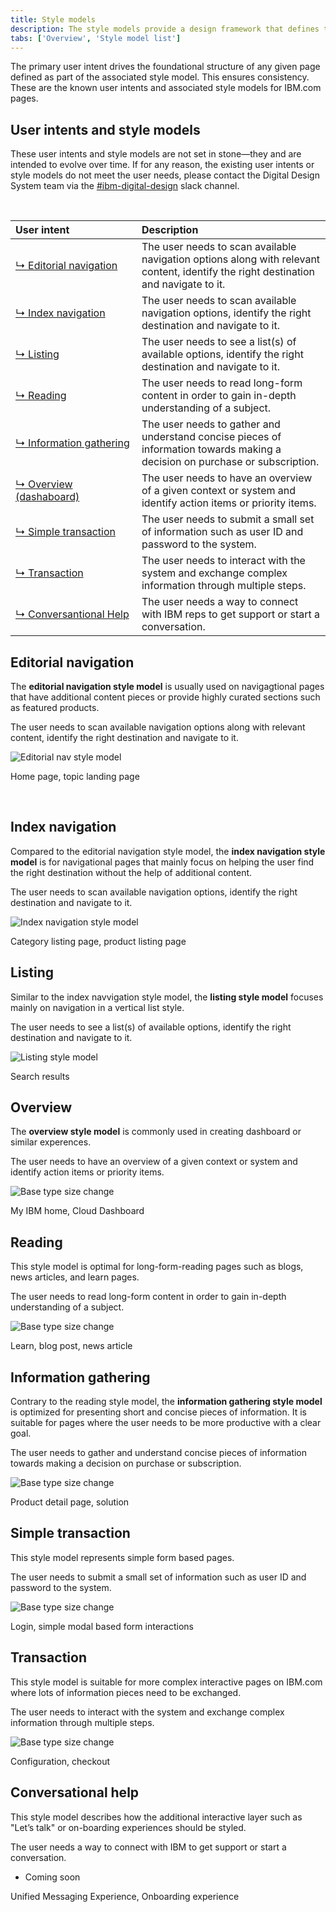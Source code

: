 ```yaml
---
title: Style models
description: The style models provide a design framework that defines the foundational and structural elements of IBM.com pages in order to establish consistency and coherency across users' journeys in a scalable way.
tabs: ['Overview', 'Style model list']
---
```


<PageDescription>

The primary user intent drives the foundational structure of any given page defined as part of the associated style model. This ensures consistency. These are the known user intents and associated style models for IBM.com pages.

</PageDescription>


## User intents and style models

These user intents and style models are not set in stone—they and are intended to evolve over time. If for any reason, the existing user intents or style models do not meet the user needs, please contact the Digital Design System team via the <a href="https://cognitive-app.slack.com/archives/C2PLX8GQ6" target="_blank">#ibm-digital-design</a> slack channel.

<br/>



| User intent | Description |
| :---| :--- |
| [&#x21b3;&nbsp;Editorial&nbsp;navigation](#editorial-navigation) | The user needs to scan available navigation options along with relevant content, identify the right destination and navigate to it. |
| [&#x21b3;&nbsp;Index&nbsp;navigation](#index-navigation) | The user needs to scan available navigation options, identify the right destination and navigate to it. |
| [&#x21b3;&nbsp;Listing](#listing) | The user needs to see a list(s) of available options, identify the right destination and navigate to it. |
| [&#x21b3;&nbsp;Reading](#reading) | The user needs to read long-form content in order to gain in-depth understanding of a subject. |
| [&#x21b3;&nbsp;Information&nbsp;gathering](#information-gathering) | The user needs to gather and understand concise pieces of information towards making a decision on purchase or subscription. |
| [&#x21b3;&nbsp;Overview (dashaboard)](#overview) | The user needs to have an overview of a given context or system and identify action items or priority items. |
| [&#x21b3;&nbsp;Simple&nbsp;transaction](#simple-transaction) | The user needs to submit a small set of information such as user ID and password to the system.  |
| [&#x21b3;&nbsp;Transaction](#transaction) | The user needs to interact with the system and exchange complex information through multiple steps. |
| [&#x21b3;&nbsp;Conversantional Help](#conversational-help) | The user needs a way to connect with IBM reps to get support or start a conversation. |

## Editorial navigation

The **editorial navigation style model** is usually used on navigagtional pages that have additional content pieces or provide highly curated sections such as featured products.

<Title>User intent</Title>

The user needs to scan available navigation options along with relevant content, identify the right destination and navigate to it.

<Row>
<Column colMd={12} colLg={12}>

![Editorial nav style model](./images/editorial-nav-style-models.png)

</Column>
</Row>

<Title>Examples</Title>

Home page, topic landing page

<br/>



## Index navigation

Compared to the editorial navigation style model, the **index navigation style model** is for navigational pages that mainly focus on helping the user find the right destination without the help of additional content.

<Title>User intent</Title>

The user needs to scan available navigation options, identify the right destination and navigate to it.


<Row>
<Column colMd={12} colLg={12}>

![Index navigation style model](./images/index-nav-style-models.png)

</Column>
</Row>

<Title>Examples</Title>

Category listing page, product listing page



## Listing

Similar to the index navvigation style model, the **listing style model** focuses mainly on navigation in a vertical list style.

<Title>User intent</Title>

The user needs to see a list(s) of available options, identify the right destination and navigate to it.


<Row>
<Column colMd={12} colLg={12}>

![Listing style model](./images/listing-style-models.png)

</Column>
</Row>

<Title>Examples</Title>

Search results

## Overview

The **overview style model** is commonly used in creating dashboard or similar experences.

<Title>User intent</Title>

The user needs to have an overview of a given context or system and identify action items or priority items.


<Row>
<Column colMd={12} colLg={12}>

![Base type size change](./images/dashboard-style-models.png)

</Column>
</Row>

<Title>Examples</Title>

My IBM home, Cloud Dashboard

## Reading

This style model is optimal for long-form-reading pages such as blogs, news articles, and learn pages.

<Title>User intent</Title>

The user needs to read long-form content in order to gain in-depth understanding of a subject.


<Row>
<Column colMd={12} colLg={12}>

![Base type size change](./images/learn-style-models.png)

</Column>
</Row>

<Title>Examples</Title>

Learn, blog post, news article

## Information gathering

Contrary to the reading style model, the **information gathering style model** is optimized for presenting short and concise pieces of information. It is suitable for pages where the user needs to be more productive with a clear goal.

<Title>User intent</Title>

The user needs to gather and understand concise pieces of information towards making a decision on purchase or subscription.


<Row>
<Column colMd={12} colLg={12}>

![Base type size change](./images/information-style-models.png)

</Column>
</Row>

<Title>Examples</Title>

Product detail page, solution

## Simple transaction

This style model represents simple form based pages.

<Title>User intent</Title>

The user needs to submit a small set of information such as user ID and password to the system. 

<Row>
<Column colMd={12} colLg={12}>

![Base type size change](./images/simple-transaction-style-models.png)

</Column>
</Row>

<Title>Examples</Title>

Login, simple modal based form interactions

## Transaction

This style model is suitable for more complex interactive pages on IBM.com where lots of information pieces need to be exchanged.

<Title>User intent</Title>

The user needs to interact with the system and exchange complex information through multiple steps.

<Row>
<Column colMd={12} colLg={12}>

![Base type size change](./images/transaction-style-models.png)

</Column>
</Row>

<Title>Examples</Title>

Configuration, checkout

## Conversational help

This style model describes how the additional interactive layer such as "Let&rsquo;s talk" or on-boarding experiences should be styled.

<Title>User intent</Title>

The user needs a way to connect with IBM to get support or start a conversation.

- Coming soon

<Title>Examples</Title>

Unified Messaging Experience, Onboarding experience
